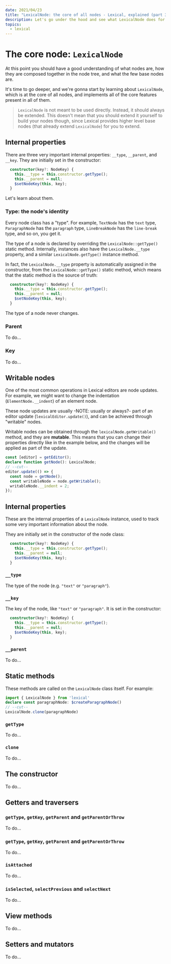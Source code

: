 ```yaml
---
date: 2021/04/23
title: "LexicalNode: the core of all nodes - Lexical, explained (part 3)"
description: Let's go under the hood and see what LexicalNode does for us.
topics:
  - lexical
---
```


# The core node: `LexicalNode`

At this point you should have a good understanding of what nodes are, how they are composed together in the node tree, and what the few base nodes are.

It's time to go deeper, and we're gonna start by learning about `LexicalNode`, which is at the core of all nodes, and implements all of the core features present in all of them.

> `LexicalNode` is not meant to be used directly. Instead, it should always be extended. This doesn't mean that you should extend it yourself to build your nodes though, since Lexical provides higher level base nodes (that already extend `LexicalNode`) for you to extend.

## Internal properties

There are three very important internal properties: `__type`, `__parent`, and `__key`. They are initially set in the constructor:

```ts {1-3}
  constructor(key?: NodeKey) {
    this.__type = this.constructor.getType();
    this.__parent = null;
    $setNodeKey(this, key);
  }
```

Let's learn about them.

### Type: the node's identity

Every node class has a "type". For example, `TextNode` has the `text` type, `ParagraphNode` has the `paragraph` type, `LineBreakNode` has the `line-break` type, and so on, you get it.

The type of a node is declared by overriding the `LexicalNode::getType()` static method. Internally, instances also have the `LexicalNode.__type` property, and a similar `LexicalNode.getType()` instance method.

In fact, the `LexicalNode.__type` property is automatically assigned in the constructor, from the `LexicalNode::getType()` static method, which means that the static method is the source of truth:

```ts {1}
  constructor(key?: NodeKey) {
    this.__type = this.constructor.getType();
    this.__parent = null;
    $setNodeKey(this, key);
  }
```

The type of a node never changes.

### Parent

To do...

### Key

To do...

## Writable nodes

One of the most common operations in Lexical editors are node updates. For example, we might want to change the indentation (`ElementNode.__indent`) of an element node.

These node updates are usually -NOTE: usually or always?- part of an editor update (`lexicalEditor.update()`), and can be achieved through "writable" nodes.

Writable nodes can be obtained through the `lexicalNode.getWritable()` method, and they are **mutable**. This means that you can change their properties directly like in the example below, and the changes will be applied as part of the update.

```ts
const [editor] = getEditor();
declare function getNode(): LexicalNode;
// --cut--
editor.update(() => {
  const node = getNode();
  const writableNode = node.getWritable();
  writableNode.__indent = 2;
});
```

## Internal properties

These are the internal properties of a `LexicalNode` instance, used to track some very important information about the node.

They are initially set in the constructor of the node class:

```ts {1-3}
  constructor(key?: NodeKey) {
    this.__type = this.constructor.getType();
    this.__parent = null;
    $setNodeKey(this, key);
  }
```

### `__type`

The type of the node (e.g. `"text"` or `"paragraph"`).

### `__key`

The key of the node, like `"text"` or `"paragraph"`. It is set in the constructor:

```ts {1}
  constructor(key?: NodeKey) {
    this.__type = this.constructor.getType();
    this.__parent = null;
    $setNodeKey(this, key);
  }
```

### `__parent`

To do...

## Static methods

These methods are called on the `LexicalNode` class itself. For example:

```ts
import { LexicalNode } from 'lexical'
declare const paragraphNode: $createParagraphNode()
// --cut--
LexicalNode.clone(paragraphNode)
```

### `getType`

To do...

### `clone`

To do...

## The constructor

To do...

## Getters and traversers

### `getType`, `getKey`, `getParent` and `getParentOrThrow`

To do...

### `getType`, `getKey`, `getParent` and `getParentOrThrow`

To do...

### `isAttached`

To do...

### `isSelected`, `selectPrevious` and `selectNext`

To do...

## View methods

To do...

## Setters and mutators

To do...
